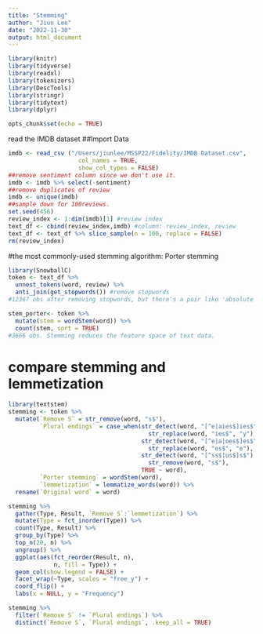 ```yaml
---
title: "Stemming"
author: "Jiun Lee"
date: "2022-11-30"
output: html_document
---
```


```r

library(knitr)
library(tidyverse)
library(readxl)
library(tokenizers)
library(DescTools)
library(stringr)
library(tidytext)
library(dplyr)

opts_chunk$set(echo = TRUE)
```

read the IMDB dataset
##Import Data

```r
imdb <- read_csv ("/Users/jiunlee/MSSP22/Fidelity/IMDB Dataset.csv", 
                    col_names = TRUE,
                    show_col_types = FALSE)
##remove sentiment column since we don't use it.
imdb <- imdb %>% select(-sentiment)
##remove duplicates of review
imdb <- unique(imdb)
##sample down for 100reviews.
set.seed(456)
review_index <- 1:dim(imdb)[1] #review index
text_df <- cbind(review_index,imdb) #column: review_index, review
text_df <- text_df %>% slice_sample(n = 100, replace = FALSE)
rm(review_index)

```

#the most commonly-used stemming algorithm: Porter stemming
```r
library(SnowballC)
token <- text_df %>%
  unnest_tokens(word, review) %>%
  anti_join(get_stopwords()) #remove stopwords
#12367 obs after removing stopwords, but there's a pair like 'absolute' and 'absolutely'.

stem_porter<- token %>%
  mutate(stem = wordStem(word)) %>%
  count(stem, sort = TRUE)
#3666 obs. Stemming reduces the feature space of text data.

```

# compare stemming and lemmetization
```r
library(textstem)
stemming <- token %>%
  mutate(`Remove S` = str_remove(word, "s$"),
         `Plural endings` = case_when(str_detect(word, "[^e|aies$]ies$") ~
                                        str_replace(word, "ies$", "y"),
                                      str_detect(word, "[^e|a|oes$]es$") ~
                                        str_replace(word, "es$", "e"),
                                      str_detect(word, "[^ss$|us$]s$") ~
                                        str_remove(word, "s$"),
                                      TRUE ~ word),
         `Porter stemming` = wordStem(word),
         `lemmetization` = lemmatize_words(word)) %>%
  rename(`Original word` = word)

stemming %>%
  gather(Type, Result, `Remove S`:`lemmetization`) %>%
  mutate(Type = fct_inorder(Type)) %>%
  count(Type, Result) %>%
  group_by(Type) %>%
  top_n(20, n) %>%
  ungroup() %>%
  ggplot(aes(fct_reorder(Result, n),
             n, fill = Type)) +
  geom_col(show.legend = FALSE) +
  facet_wrap(~Type, scales = "free_y") +
  coord_flip() +
  labs(x = NULL, y = "Frequency")

stemming %>%
  filter(`Remove S` != `Plural endings`) %>%
  distinct(`Remove S`, `Plural endings`, .keep_all = TRUE)
```


```r

```

```r

```

```r

```

```r

```


